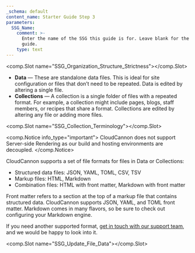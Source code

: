 ```yaml
---
_schema: default
content_name: Starter Guide Step 3
parameters:
  SSG_Name:
    comment: >-
      Enter the name of the SSG this guide is for. Leave blank for the universal
      guide.
    type: text
---
```

<comp.Slot name="SSG_Organization_Structure_Strictness"></comp.Slot>

* **Data**&nbsp;— These are standalone data files. This is ideal for site configuration or files that don’t need to be repeated. Data is edited by altering a single file.
* **Collections**&nbsp;— A collection is a single folder of files with a repeated format. For example, a collection might include pages, blogs, staff members, or recipes that share a format. Collections are edited by altering any file or adding more files.

<comp.Slot name="SSG_Collection_Terminology"></comp.Slot>

<comp.Notice info_type="important">
  CloudCannon does not support Server-side Rendering as our build and hosting environments are decoupled.
</comp.Notice>

CloudCannon supports a set of file formats for files in Data or Collections:

* Structured data files: JSON, YAML, TOML, CSV, TSV
* Markup files: HTML, Markdown
* Combination files: HTML with front matter, Markdown with front matter

Front matter refers to a section at the top of a markup file that contains structured data. CloudCannon supports JSON, YAML, and TOML front matter. Markdown comes in many flavors, so be sure to check out configuring your Markdown engine.

If you need another supported format, [get in touch with our support team](https://cloudcannon.com/documentation/support/), and we would be happy to look into it.

<comp.Slot name="SSG_Update_File_Data"></comp.Slot>